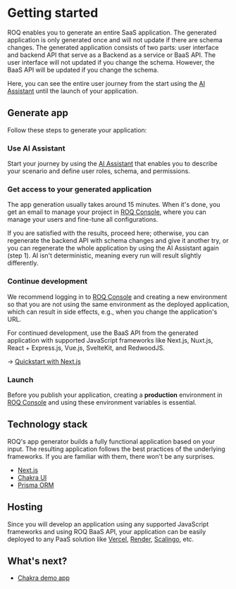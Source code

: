 
# Getting started

ROQ enables you to generate an entire SaaS application. The generated application is only generated once and will not update if there are schema changes. The generated application consists of two parts: user interface and backend API that serve as a Backend as a service or BaaS API. The user interface will not updated if you change the schema. However, the BaaS API will be updated if you change the schema.

Here, you can see the entire user journey from the start using the [AI Assistant](https://app.roq.dev/) until the launch of your application. 


## Generate app

Follow these steps to generate your application:

<Steps>

### Use AI Assistant

Start your journey by using the [AI Assistant](https://app.roq.dev/) that enables you to describe your scenario and define user roles, schema, and permissions.

### Get access to your generated application

The app generation usually takes around 15 minutes. When it's done, you get an email to manage your project in [ROQ Console](https://console.roq.tech/), where you can manage your users and fine-tune all configurations. 

If you are satisfied with the results, proceed here; otherwise, you can regenerate the backend API with schema changes and give it another try, or you can regenerate the whole application by using the AI Assistant again (step 1). AI isn't deterministic, meaning every run will result slightly differently.

### Continue development

We recommend logging in to [ROQ Console](https://console.roq.tech/) and creating a new environment so that you are not using the same environment as the deployed application, which can result in side effects, e.g., when you change the application's URL.

For continued development, use the BaaS API from the generated application with supported JavaScript frameworks like Next.js, Nuxt.js, React + Express.js, Vue.js, SvelteKit, and RedwoodJS. 

→️ [Quickstart with Next.js](/next-js)

### Launch

Before you publish your application, creating a **production** environment in [ROQ Console](https://console.roq.tech/) and using these environment variables is essential.

</Steps>

## Technology stack

ROQ's app generator builds a fully functional application based on your input. The resulting application follows the best practices of the
underlying frameworks. If you are familiar with them, there won't be any surprises.

* [Next.js](https://nextjs.org/)
* [Chakra UI](https://chakra-ui.com/)
* [Prisma ORM](https://www.prisma.io/)

## Hosting

Since you will develop an application using any supported JavaScript frameworks and using ROQ BaaS API, your application can be easily deployed to any PaaS solution like [Vercel](https://vercel.com/), [Render](https://render.com/), [Scalingo](https://scalingo.com/), etc.


## What's next?

- [Chakra demo app](/example-app/chakra-demo-app)